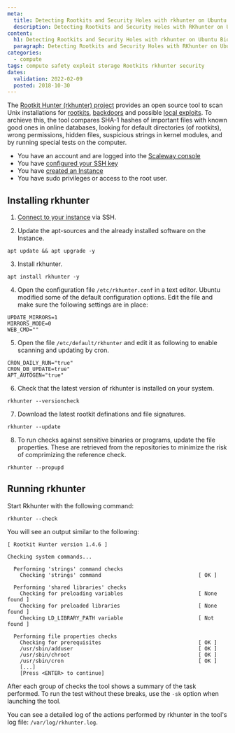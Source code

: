 ```yaml
---
meta:
  title: Detecting Rootkits and Security Holes with rkhunter on Ubuntu Bionic
  description: Detecting Rootkits and Security Holes with RKhunter on Ubuntu Bionic Beaver (18.04)
content:
  h1: Detecting Rootkits and Security Holes with rkhunter on Ubuntu Bionic
  paragraph: Detecting Rootkits and Security Holes with RKhunter on Ubuntu Bionic Beaver (18.04)
categories:
  - compute
tags: compute safety exploit storage Rootkits rkhunter security
dates:
  validation: 2022-02-09
  posted: 2018-10-30
---
```


The [Rootkit Hunter (rkhunter) project](http://rkhunter.sourceforge.net/) provides an open source tool to scan Unix installations for [rootkits](https://en.wikipedia.org/wiki/Rootkit), [backdoors](<https://en.wikipedia.org/wiki/Backdoor_(computing)>) and possible [local exploits](<https://en.wikipedia.org/wiki/Exploit_(computer_security)>). To archieve this, the tool compares SHA-1 hashes of important files with known good ones in online databases, looking for default directories (of rootkits), wrong permissions, hidden files, suspicious strings in kernel modules, and by running special tests on the computer.

<Message type="requirement">

  - You have an account and are logged into the [Scaleway console](https://console.scaleway.com)
  - You have [configured your SSH key](/console/my-project/how-to/create-ssh-key)
-  You have [created an Instance](/compute/instances/how-to/create-an-instance)
  - You have sudo privileges or access to the root user.

</Message>

## Installing rkhunter

1. [Connect to your instance](/compute/instances/how-to/connect-to-instance/) via SSH.

2. Update the apt-sources and the already installed software on the Instance.

  ```
  apt update && apt upgrade -y
  ```

3. Install rkhunter.

  ```
  apt install rkhunter -y
  ```

4. Open the configuration file `/etc/rkhunter.conf` in a text editor. Ubuntu modified some of the default configuration options. Edit the file and make sure the following settings are in place:

  ```
  UPDATE_MIRRORS=1
  MIRRORS_MODE=0
  WEB_CMD=""
  ```

5. Open the file `/etc/default/rkhunter` and edit it as following to enable scanning and updating by cron.

  ```
  CRON_DAILY_RUN="true"
  CRON_DB_UPDATE=true"
  APT_AUTOGEN="true"
  ```

6. Check that the latest version of rkhunter is installed on your system.

  ```
  rkhunter --versioncheck
  ```

7. Download the latest rootkit definations and file signatures.

  ```
  rkhunter --update
  ```

8. To run checks against sensitive binaries or programs, update the file properties. These are retrieved from the repositories to minimize the risk of comprimizing the reference check.

  ```
  rkhunter --propupd
  ```

## Running rkhunter

Start Rkhunter with the following command:

```
rkhunter --check
```
You will see an output similar to the following:

```
[ Rootkit Hunter version 1.4.6 ]

Checking system commands...

  Performing 'strings' command checks
    Checking 'strings' command                               [ OK ]

  Performing 'shared libraries' checks
    Checking for preloading variables                        [ None found ]
    Checking for preloaded libraries                         [ None found ]
    Checking LD_LIBRARY_PATH variable                        [ Not found ]

  Performing file properties checks
    Checking for prerequisites                               [ OK ]
    /usr/sbin/adduser                                        [ OK ]
    /usr/sbin/chroot                                         [ OK ]
    /usr/sbin/cron                                           [ OK ]
    [...]
    [Press <ENTER> to continue]
```

After each group of checks the tool shows a summary of the task performed. To run the test without these breaks, use the `-sk` option when launching the tool.

You can see a detailed log of the actions performed by rkhunter in the tool's log file: `/var/log/rkhunter.log`.
